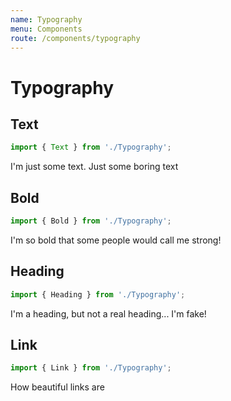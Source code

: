 ```yaml
---
name: Typography
menu: Components
route: /components/typography
---
```



# Typography

## Text

```js
import { Text } from './Typography';
```

<Playground>
  <Text>I'm just some text. Just some boring text</Text>
</Playground>

## Bold

```js
import { Bold } from './Typography';
```

<Playground>
  <Bold>I'm so bold that some people would call me strong!</Bold>
</Playground>

## Heading

```js
import { Heading } from './Typography';
```

<Playground>
  <Heading>I'm a heading, but not a real heading... I'm fake!</Heading>
</Playground>

## Link

```js
import { Link } from './Typography';
```

<Playground>
  <Link to="https://eddysims.com">How beautiful links are</Link>
</Playground>


